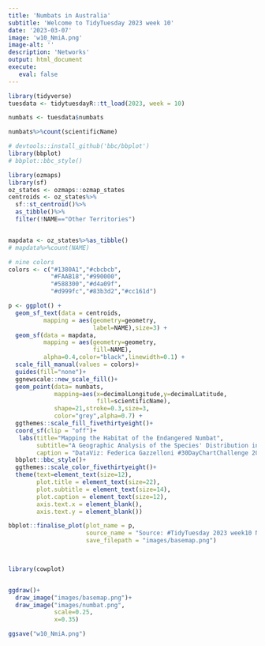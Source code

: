 ```yaml
---
title: 'Numbats in Australia'
subtitle: 'Welcome to TidyTuesday 2023 week 10'
date: '2023-03-07'
image: 'w10_NmiA.png'
image-alt: ''
description: 'Networks'
output: html_document
execute: 
   eval: false
---
```

```r
library(tidyverse)
tuesdata <- tidytuesdayR::tt_load(2023, week = 10)
```


```r
numbats <- tuesdata$numbats
```


```r
numbats%>%count(scientificName)
```


```r
# devtools::install_github('bbc/bbplot')
library(bbplot)
# bbplot::bbc_style()
```

```r
library(ozmaps)
library(sf)
oz_states <- ozmaps::ozmap_states
centroids <- oz_states%>%
  sf::st_centroid()%>%
  as_tibble()%>%
  filter(!NAME=="Other Territories")


mapdata <- oz_states%>%as_tibble()
# mapdata%>%count(NAME)

# nine colors
colors <- c("#1380A1","#cbcbcb",
            "#FAAB18","#990000", 
            "#588300","#d4a09f",
            "#d999fc","#83b3d2","#cc161d")

p <- ggplot() + 
  geom_sf_text(data = centroids,
          mapping = aes(geometry=geometry,
                        label=NAME),size=3) + 
  geom_sf(data = mapdata,
          mapping = aes(geometry=geometry,
                        fill=NAME),
          alpha=0.4,color="black",linewidth=0.1) + 
  scale_fill_manual(values = colors)+
  guides(fill="none")+
  ggnewscale::new_scale_fill()+
  geom_point(data= numbats,
             mapping=aes(x=decimalLongitude,y=decimalLatitude,
                         fill=scientificName),
             shape=21,stroke=0.3,size=3,
             color="grey",alpha=0.7) +
  ggthemes::scale_fill_fivethirtyeight()+
  coord_sf(clip = "off")+
   labs(title="Mapping the Habitat of the Endangered Numbat",
        subtitle="A Geographic Analysis of the Species' Distribution in Australia",
        caption = "DataViz: Federica Gazzelloni #30DayChartChallenge 2023 Day12 - Theme Day: BBC News")+
  bbplot::bbc_style()+
  ggthemes::scale_color_fivethirtyeight()+
  theme(text=element_text(size=12),
        plot.title = element_text(size=22),
        plot.subtitle = element_text(size=14),
        plot.caption = element_text(size=12),
        axis.text.x = element_blank(),
        axis.text.y = element_blank())

bbplot::finalise_plot(plot_name = p,
                      source_name = "Source: #TidyTuesday 2023 week10 Numbats in Australia",
                      save_filepath = "images/basemap.png")

  
```

```r
library(cowplot)


ggdraw()+
  draw_image("images/basemap.png")+
  draw_image("images/numbat.png",
             scale=0.25,
             x=0.35)
```


```r
ggsave("w10_NmiA.png")
```

